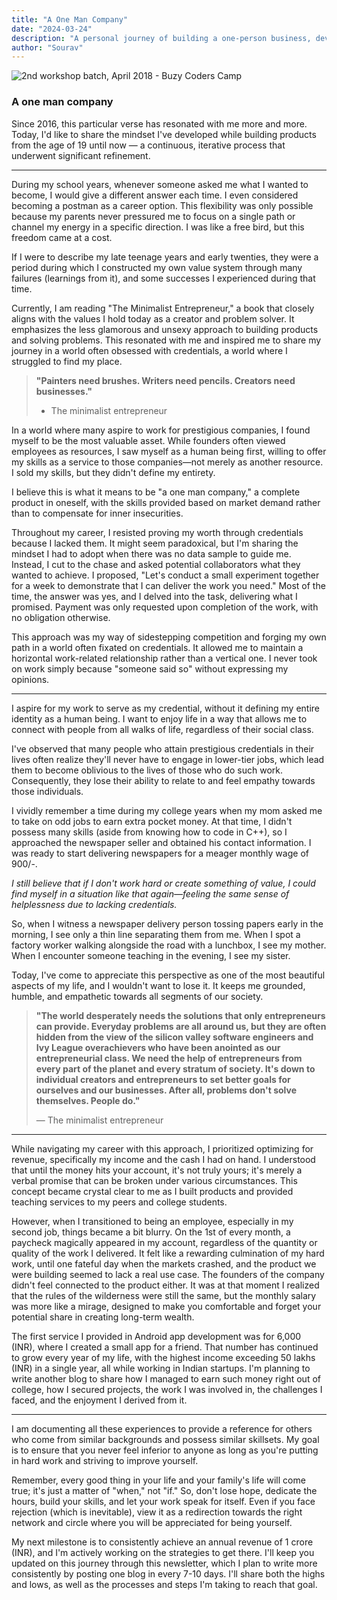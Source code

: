 ```yaml
---
title: "A One Man Company"
date: "2024-03-24"
description: "A personal journey of building a one-person business, developing a unique value system, and maintaining authenticity while navigating the professional world."
author: "Sourav"
---
```


![2nd workshop batch, April 2018 - Buzy Coders Camp](https://substack-post-media.s3.amazonaws.com/public/images/7d61bd16-67a0-406f-a04a-004c4f2898a1_1280x640.jpeg)

### A one man company

Since 2016, this particular verse has resonated with me more and more. Today, I'd like to share the mindset I've developed while building products from the age of 19 until now — a continuous, iterative process that underwent significant refinement.

---

During my school years, whenever someone asked me what I wanted to become, I would give a different answer each time. I even considered becoming a postman as a career option. This flexibility was only possible because my parents never pressured me to focus on a single path or channel my energy in a specific direction. I was like a free bird, but this freedom came at a cost.

If I were to describe my late teenage years and early twenties, they were a period during which I constructed my own value system through many failures (learnings from it), and some successes I experienced during that time.

Currently, I am reading "The Minimalist Entrepreneur," a book that closely aligns with the values I hold today as a creator and problem solver.
It emphasizes the less glamorous and unsexy approach to building products and solving problems. This resonated with me and inspired me to share my journey in a world often obsessed with credentials, a world where I struggled to find my place.

> **"Painters need brushes. Writers need pencils. Creators need businesses."**
>
> - The minimalist entrepreneur

In a world where many aspire to work for prestigious companies, I found myself to be the most valuable asset. While founders often viewed employees as resources, I saw myself as a human being first, willing to offer my skills as a service to those companies—not merely as another resource.
I sold my skills, but they didn't define my entirety.

I believe this is what it means to be "a one man company," a complete product in oneself, with the skills provided based on market demand rather than to compensate for inner insecurities.

Throughout my career, I resisted proving my worth through credentials because I lacked them. It might seem paradoxical, but I'm sharing the mindset I had to adopt when there was no data sample to guide me.
Instead, I cut to the chase and asked potential collaborators what they wanted to achieve. I proposed, "Let's conduct a small experiment together for a week to demonstrate that I can deliver the work you need." Most of the time, the answer was yes, and I delved into the task, delivering what I promised. Payment was only requested upon completion of the work, with no obligation otherwise.

This approach was my way of sidestepping competition and forging my own path in a world often fixated on credentials. It allowed me to maintain a horizontal work-related relationship rather than a vertical one. I never took on work simply because "someone said so" without expressing my opinions.

---

I aspire for my work to serve as my credential, without it defining my entire identity as a human being. I want to enjoy life in a way that allows me to connect with people from all walks of life, regardless of their social class.

I've observed that many people who attain prestigious credentials in their lives often realize they'll never have to engage in lower-tier jobs, which lead them to become oblivious to the lives of those who do such work. Consequently, they lose their ability to relate to and feel empathy towards those individuals.

I vividly remember a time during my college years when my mom asked me to take on odd jobs to earn extra pocket money. At that time, I didn't possess many skills (aside from knowing how to code in C++), so I approached the newspaper seller and obtained his contact information. I was ready to start delivering newspapers for a meager monthly wage of 900/-.

_I still believe that if I don't work hard or create something of value, I could find myself in a situation like that again—feeling the same sense of helplessness due to lacking credentials._

So, when I witness a newspaper delivery person tossing papers early in the morning, I see only a thin line separating them from me. When I spot a factory worker walking alongside the road with a lunchbox, I see my mother. When I encounter someone teaching in the evening, I see my sister.

Today, I've come to appreciate this perspective as one of the most beautiful aspects of my life, and I wouldn't want to lose it. It keeps me grounded, humble, and empathetic towards all segments of our society.

> **"The world desperately needs the solutions that only entrepreneurs can provide. Everyday problems are all around us, but they are often hidden from the view of the silicon valley software engineers and Ivy League overachievers who have been anointed as our entrepreneurial class. We need the help of entrepreneurs from every part of the planet and every stratum of society. It's down to individual creators and entrepreneurs to set better goals for ourselves and our businesses. After all, problems don't solve themselves. People do."**
>
> — The minimalist entrepreneur

---

While navigating my career with this approach, I prioritized optimizing for revenue, specifically my income and the cash I had on hand. I understood that until the money hits your account, it's not truly yours; it's merely a verbal promise that can be broken under various circumstances. This concept became crystal clear to me as I built products and provided teaching services to my peers and college students.

However, when I transitioned to being an employee, especially in my second job, things became a bit blurry. On the 1st of every month, a paycheck magically appeared in my account, regardless of the quantity or quality of the work I delivered. It felt like a rewarding culmination of my hard work, until one fateful day when the markets crashed, and the product we were building seemed to lack a real use case. The founders of the company didn't feel connected to the product either.
It was at that moment I realized that the rules of the wilderness were still the same, but the monthly salary was more like a mirage, designed to make you comfortable and forget your potential share in creating long-term wealth.

The first service I provided in Android app development was for 6,000 (INR), where I created a small app for a friend.
That number has continued to grow every year of my life, with the highest income exceeding 50 lakhs (INR) in a single year, all while working in Indian startups.
I'm planning to write another blog to share how I managed to earn such money right out of college, how I secured projects, the work I was involved in, the challenges I faced, and the enjoyment I derived from it.

---

I am documenting all these experiences to provide a reference for others who come from similar backgrounds and possess similar skillsets. My goal is to ensure that you never feel inferior to anyone as long as you're putting in hard work and striving to improve yourself.

Remember, every good thing in your life and your family's life will come true; it's just a matter of "when," not "if."
So, don't lose hope, dedicate the hours, build your skills, and let your work speak for itself.
Even if you face rejection (which is inevitable), view it as a redirection towards the right network and circle where you will be appreciated for being yourself.

My next milestone is to consistently achieve an annual revenue of 1 crore (INR), and I'm actively working on the strategies to get there.
I'll keep you updated on this journey through this newsletter, which I plan to write more consistently by posting one blog in every 7-10 days.
I'll share both the highs and lows, as well as the processes and steps I'm taking to reach that goal.
